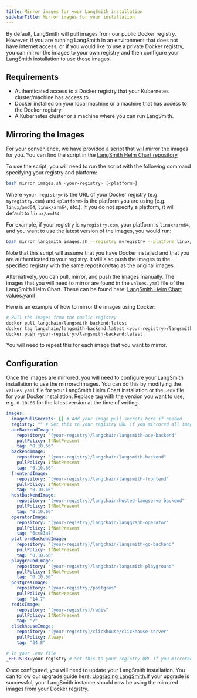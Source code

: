 ```yaml
---
title: Mirror images for your LangSmith installation
sidebarTitle: Mirror images for your installation
---
```


By default, LangSmith will pull images from our public Docker registry. However, if you are running LangSmith in an environment that does not have internet access, or if you would like to use a private Docker registry, you can mirror the images to your own registry and then configure your LangSmith installation to use those images.

## Requirements

* Authenticated access to a Docker registry that your Kubernetes cluster/machine has access to.
* Docker installed on your local machine or a machine that has access to the Docker registry.
* A Kubernetes cluster or a machine where you can run LangSmith.

## Mirroring the Images

For your convenience, we have provided a script that will mirror the images for you. You can find the script in the [LangSmith Helm Chart repository](https://github.com/langchain-ai/helm/blob/main/charts/langsmith/scripts/mirror_langsmith_images.sh)

To use the script, you will need to run the script with the following command specifying your registry and platform:

```bash
bash mirror_images.sh <your-registry> [<platform>]
```

Where `<your-registry>` is the URL of your Docker registry (e.g. `myregistry.com`) and `<platform>` is the platform you are using (e.g. `linux/amd64`, `linux/arm64`, etc.). If you do not specify a platform, it will default to `linux/amd64`.

For example, if your registry is `myregistry.com`, your platform is `linux/arm64`, and you want to use the latest version of the images, you would run:

```bash
bash mirror_langsmith_images.sh --registry myregistry --platform linux/arm64 --version 0.10.66
```

Note that this script will assume that you have Docker installed and that you are authenticated to your registry. It will also push the images to the specified registry with the same repository/tag as the original images.

Alternatively, you can pull, mirror, and push the images manually. The images that you will need to mirror are found in the `values.yaml` file of the LangSmith Helm Chart. These can be found here: [LangSmith Helm Chart values.yaml](https://github.com/langchain-ai/helm/blob/main/charts/langsmith/values.yaml#L14)

Here is an example of how to mirror the images using Docker:

```bash
# Pull the images from the public registry
docker pull langchain/langsmith-backend:latest
docker tag langchain/langsmith-backend:latest <your-registry>/langsmith-backend:latest
docker push <your-registry>/langsmith-backend:latest
```

You will need to repeat this for each image that you want to mirror.

## Configuration

Once the images are mirrored, you will need to configure your LangSmith installation to use the mirrored images. You can do this by modifying the `values.yaml` file for your LangSmith Helm Chart installation or the `.env` file for your Docker installation. Replace tag with the version you want to use, e.g. `0.10.66` for the latest version at the time of writing.

<CodeGroup>

```yaml Helm
images:
  imagePullSecrets: [] # Add your image pull secrets here if needed
  registry: "" # Set this to your registry URL if you mirrored all images to the same registry using our script. Then you can remove the repository prefix from the images below.
  aceBackendImage:
    repository: "(your-registry)/langchain/langsmith-ace-backend"
    pullPolicy: IfNotPresent
    tag: "0.10.66"
  backendImage:
    repository: "(your-registry)/langchain/langsmith-backend"
    pullPolicy: IfNotPresent
    tag: "0.10.66"
  frontendImage:
    repository: "(your-registry)/langchain/langsmith-frontend"
    pullPolicy: IfNotPresent
    tag: "0.10.66"
  hostBackendImage:
    repository: "(your-registry)/langchain/hosted-langserve-backend"
    pullPolicy: IfNotPresent
    tag: "0.10.66"
  operatorImage:
    repository: "(your-registry)/langchain/langgraph-operator"
    pullPolicy: IfNotPresent
    tag: "6cc83a8"
  platformBackendImage:
    repository: "(your-registry)/langchain/langsmith-go-backend"
    pullPolicy: IfNotPresent
    tag: "0.10.66"
  playgroundImage:
    repository: "(your-registry)/langchain/langsmith-playground"
    pullPolicy: IfNotPresent
    tag: "0.10.66"
  postgresImage:
    repository: "(your-registry)/postgres"
    pullPolicy: IfNotPresent
    tag: "14.7"
  redisImage:
    repository: "(your-registry)/redis"
    pullPolicy: IfNotPresent
    tag: "7"
  clickhouseImage:
    repository: "(your-registry)/clickhouse/clickhouse-server"
    pullPolicy: Always
    tag: "24.8"
```

```bash Docker
# In your .env file
_REGISTRY=your-registry # Set this to your registry URL if you mirrored all images to the same registry using our script. Otherwise you will need to manually set the repository for each image in the compose file.
```

</CodeGroup>

Once configured, you will need to update your LangSmith installation. You can follow our upgrade guide here: [Upgrading LangSmith](/langsmith/self-host-upgrades).If your upgrade is successful, your LangSmith instance should now be using the mirrored images from your Docker registry.
